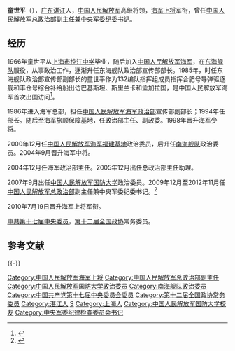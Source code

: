 {{中国人民解放军将领
| name = 童世平
| image name = 
| width = 
| job = 中国人民解放军总政治部副主任
| job-1 = 中国人民解放军国防大学第6任政治委员
| job2 = 
 *中国共产党第十七届中央委员会委员
* 中国共产党中央军事委员会纪律检查委员会书记
* 中国人民解放军总政治部副主任
| period = 2009年12月 - 2012年11月
| period-1 = 2007年9月 - 2009年12月
| birthname = 
| other_names = 
| foreign_names =
| english_names =
| Sex = 男
| date of birth = 1947年7月
| place of birth = {{ROC-1928}}[[上海市|上海市]]
| date of death =  
| place of death = 
| nationality = {{PRC}}
| residence = {{PRC}}[[北京市|北京市]]
| languages = 
| height = 
| weight = 
| party = {{CPC}}
| rank = [[File:PLAGeneral_r.png|60px]][[中国人民解放军海军上将|中国人民解放军海军上将]]
| spouse = 
| relatives = 
| educate = 
* [[中国人民解放军国防大学|中国人民解放军国防大学]]
| past = 
| work =
| award = 
| rankrecord= 
*1998年晋升海军少将军衔
*2004年晋升海军中将军衔
*2010年晋升海军上将军衔
}}

'''童世平'''（{{bd|1947年|7月}}），[[广东省|广东]][[湛江市|湛江]]人，[[中国人民解放军|中国人民解放军]]高级将领，[[中国人民解放军海军上将|海军上将]]军衔，曾任[[中国人民解放军总政治部|中国人民解放军总政治部]]副主任兼[[中央军事委员会纪律检查委员会|中央军委纪委]]书记。

== 经历 ==
1966年童世平从[[上海市控江中学|上海市控江中学]]毕业，随后加入[[中国人民解放军海军|中国人民解放军海军]]，在[[中国人民解放军东部战区海军|东海舰队]]服役，从事政治工作，逐渐升任东海舰队政治部宣传部部长。1985年，时任东海舰队政治部宣传部副部长的童世平作为132编队指挥组成员指挥合肥号导弹驱逐舰和丰仓号综合补给船出访巴基斯坦、斯里兰卡和孟加拉国，是中国人民解放军海军首次出国访问<ref name="中新网">{{Cite web|title=童世平:亲历人民海军舰艇编队首次出访南亚三国|url=http://www.chinanews.com/gn/news/2009/04-22/1658168.shtml|accessdate=2019-08-01|date=2099-04-22|publisher=中新网|archive-date=2019-08-01|archive-url=https://web.archive.org/web/20190801084534/http://www.chinanews.com/gn/news/2009/04-22/1658168.shtml|dead-url=no}}</ref>。

1986年进入海军总部，担任[[中国人民解放军海军政治工作部|中国人民解放军海军政治部]]宣传部副部长；1994年任部长。随后至海军旅顺保障基地，任政治部主任、副政委。1998年晋升海军少将。

2000年12月任[[中国人民解放军海军福建基地|中国人民解放军海军福建基地]]政治委员，后升任[[中国人民解放军南部战区海军|南海舰队]]政治委员。2004年9月晋升海军中将。

2004年12月任海军政治部主任。2005年12月出任总政治部主任助理。

2007年9月出任[[中国人民解放军国防大学|中国人民解放军国防大学]]政治委员。2009年12月至2012年11月任[[中国人民解放军总政治部|中国人民解放军总政治部]]副主任兼中央军委纪委书记。<ref name="凤凰网">{{Cite web|title=童世平简历|url=http://news.ifeng.com/mil/detail_2010_07/19/1796282_0.shtml|accessdate=2019-08-01|date=2010-07-19|publisher=凤凰网|archive-date=2020-06-04|archive-url=https://web.archive.org/web/20200604203641/http://news.ifeng.com/mil/detail_2010_07/19/1796282_0.shtml|dead-url=no}}</ref>

2010年7月19日晋升海军上将军衔。

[[中国共产党第十七届中央委员会委员列表|中共第十七届中央委员]]，[[中国人民政治协商会议第十二届全国委员会|第十二届全国政协]]常务委员。

== 参考文献 ==
{{Reflist|2}}

{{-}}
{{start box}}
{{s-ppo|cpc}}
{{s-before|[[孙忠同|孙忠同]]}}
{{s-title|[[中央军事委员会纪律检查委员会|中国共产党中央军事委员会纪律检查委员会]]书记<br /><small>（[[中国人民解放军总政治部|中国人民解放军总政治部]]常务副主任兼任）</small>|2009年9月－2012年11月}}
{{s-after|[[杜金才|杜金才]]}}
{{s-mil|pla}}
{{s-before|[[赵可铭|赵可铭]]}}
{{s-title|[[中国人民解放军国防大学|中国人民解放军国防大学]][[政治委员|政治委员]]|2007年9月－2009年12月}}  
{{s-after|[[刘亚洲|刘亚洲]]}}
{{s-before|[[邬华扬|邬华扬]]}}
{{s-title|[[中国人民解放军海军|中国人民解放军海军]][[中国人民解放军南部战区海军|南海舰队]]政治委员|2003年6月－2004年12月}}
{{s-after|[[徐一天|徐一天]]}}
{{end box}}
{{中国人民解放军国防大学政治委员}}
{{中国人民解放军海军上将}}
{{中国人民解放军上将/2010}}

[[Category:中国人民解放军海军上将|Category:中国人民解放军海军上将]]
[[Category:中国人民解放军总政治部副主任|Category:中国人民解放军总政治部副主任]]
[[Category:中国人民解放军国防大学政治委员|Category:中国人民解放军国防大学政治委员]]
[[Category:南海舰队政治委员|Category:南海舰队政治委员]]
[[Category:中国共产党第十七届中央委员会委员|Category:中国共产党第十七届中央委员会委员]]
[[Category:第十二届全国政协常务委员|Category:第十二届全国政协常务委员]]
[[Category:湛江人|Category:湛江人]]
[[Category:童姓|S]]
[[Category:上海人|Category:上海人]]
[[Category:中国人民解放军国防大学校友|Category:中国人民解放军国防大学校友]]
[[Category:中央军委纪律检查委员会书记|Category:中央军委纪律检查委员会书记]]